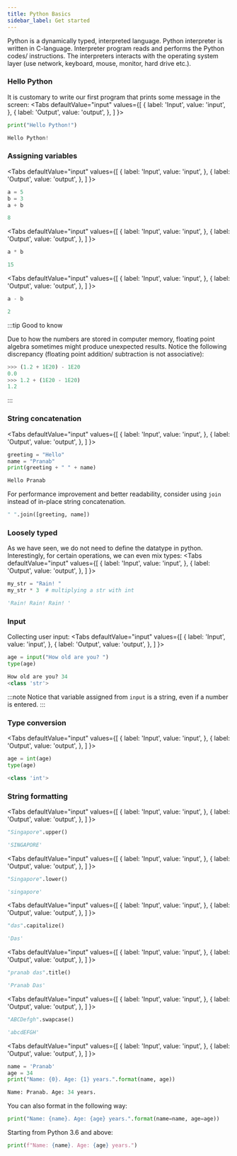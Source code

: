```yaml
---
title: Python Basics
sidebar_label: Get started
---
```


Python is a dynamically typed, interpreted language. Python interpreter is
written in C-language. Interpreter program reads and performs the Python codes/
instructions. The interpreters interacts with the operating system layer (use
network, keyboard, mouse, monitor, hard drive etc.).

### Hello Python
It is customary to write our first program that prints some message in the
screen:
<Tabs
  defaultValue="input"
  values={[
    { label: 'Input', value: 'input', },
    { label: 'Output', value: 'output', },
  ]
}>

<TabItem value="input">

```python
print("Hello Python!")
```

</TabItem>

<TabItem value="output">

```python
Hello Python!
```

</TabItem>
</Tabs>

### Assigning variables
<Tabs
  defaultValue="input"
  values={[
    { label: 'Input', value: 'input', },
    { label: 'Output', value: 'output', },
  ]
}>

<TabItem value="input">

```python
a = 5
b = 3
a + b
```

</TabItem>

<TabItem value="output">

```python
8
```

</TabItem>
</Tabs>

<Tabs
  defaultValue="input"
  values={[
    { label: 'Input', value: 'input', },
    { label: 'Output', value: 'output', },
  ]
}>

<TabItem value="input">

```python
a * b
```

</TabItem>

<TabItem value="output">

```python
15
```

</TabItem>
</Tabs>

<Tabs
  defaultValue="input"
  values={[
    { label: 'Input', value: 'input', },
    { label: 'Output', value: 'output', },
  ]
}>

<TabItem value="input">

```python
a - b
```

</TabItem>

<TabItem value="output">

```python
2
```

</TabItem>
</Tabs>

:::tip Good to know

Due to how the numbers are stored in computer memory, floating point algebra
sometimes might produce unexpected results. Notice the following discrepancy
(floating point addition/ subtraction is not associative):

```python
>>> (1.2 + 1E20) - 1E20
0.0
>>> 1.2 + (1E20 - 1E20)
1.2
```

:::

### String concatenation
<Tabs
  defaultValue="input"
  values={[
    { label: 'Input', value: 'input', },
    { label: 'Output', value: 'output', },
  ]
}>

<TabItem value="input">

```python
greeting = "Hello"
name = "Pranab"
print(greeting + " " + name)
```

</TabItem>

<TabItem value="output">

```python
Hello Pranab
```

</TabItem>
</Tabs>

For performance improvement and better readability, consider using `join`
instead of in-place string concatenation.
```python
" ".join([greeting, name])
```


### Loosely typed
As we have seen, we do not need to define the datatype in python. Interestingly,
for certain operations, we can even mix types:
<Tabs
  defaultValue="input"
  values={[
    { label: 'Input', value: 'input', },
    { label: 'Output', value: 'output', },
  ]
}>

<TabItem value="input">

```python
my_str = "Rain! "
my_str * 3  # multiplying a str with int
```

</TabItem>

<TabItem value="output">

```python
'Rain! Rain! Rain! '
```

</TabItem>
</Tabs>

### Input
Collecting user input:
<Tabs
  defaultValue="input"
  values={[
    { label: 'Input', value: 'input', },
    { label: 'Output', value: 'output', },
  ]
}>

<TabItem value="input">

```python
age = input("How old are you? ")
type(age)
```

</TabItem>

<TabItem value="output">

```python
How old are you? 34
<class 'str'>
```

</TabItem>
</Tabs>

:::note
Notice that variable assigned from `input` is a string, even if a number is
entered.
:::

### Type conversion
<Tabs
  defaultValue="input"
  values={[
    { label: 'Input', value: 'input', },
    { label: 'Output', value: 'output', },
  ]
}>

<TabItem value="input">

```python
age = int(age)
type(age)
```

</TabItem>

<TabItem value="output">

```python
<class 'int'>
```

</TabItem>
</Tabs>

### String formatting
<Tabs
  defaultValue="input"
  values={[
    { label: 'Input', value: 'input', },
    { label: 'Output', value: 'output', },
  ]
}>

<TabItem value="input">

```python
"Singapore".upper()
```

</TabItem>

<TabItem value="output">

```python
'SINGAPORE'
```

</TabItem>
</Tabs>

<Tabs
  defaultValue="input"
  values={[
    { label: 'Input', value: 'input', },
    { label: 'Output', value: 'output', },
  ]
}>

<TabItem value="input">

```python
"Singapore".lower()
```

</TabItem>

<TabItem value="output">

```python
'singapore'
```

</TabItem>
</Tabs>

<Tabs
  defaultValue="input"
  values={[
    { label: 'Input', value: 'input', },
    { label: 'Output', value: 'output', },
  ]
}>

<TabItem value="input">

```python
"das".capitalize()
```

</TabItem>

<TabItem value="output">

```python
'Das'
```

</TabItem>
</Tabs>

<Tabs
  defaultValue="input"
  values={[
    { label: 'Input', value: 'input', },
    { label: 'Output', value: 'output', },
  ]
}>

<TabItem value="input">

```python
"pranab das".title()
```

</TabItem>

<TabItem value="output">

```python
'Pranab Das'
```

</TabItem>
</Tabs>

<Tabs
  defaultValue="input"
  values={[
    { label: 'Input', value: 'input', },
    { label: 'Output', value: 'output', },
  ]
}>

<TabItem value="input">

```python
"ABCDefgh".swapcase()
```

</TabItem>

<TabItem value="output">

```python
'abcdEFGH'
```

</TabItem>
</Tabs>

<Tabs
  defaultValue="input"
  values={[
    { label: 'Input', value: 'input', },
    { label: 'Output', value: 'output', },
  ]
}>

<TabItem value="input">

```python
name = 'Pranab'
age = 34
print("Name: {0}. Age: {1} years.".format(name, age))
```

</TabItem>

<TabItem value="output">

```python
Name: Pranab. Age: 34 years.
```

</TabItem>
</Tabs>

You can also format in the following way:
```python
print("Name: {name}. Age: {age} years.".format(name=name, age=age))
```

Starting from Python 3.6 and above:
```python
print(f"Name: {name}. Age: {age} years.")
```
